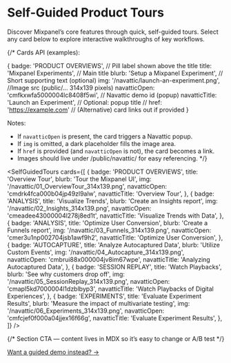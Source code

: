 
# Self-Guided Product Tours

Discover Mixpanel’s core features through quick, self-guided tours.
Select any card below to explore interactive walkthroughs of key workflows.

{/*
  Cards API (examples):

  {
    badge: 'PRODUCT OVERVIEWS',            // Pill label shown above the title
    title: 'Mixpanel Experiments',         // Main title
    blurb: 'Setup a Mixpanel Experiment',  // Short supporting text (optional)
    img: '/navattic/launch-an-experiment.png', //Image src (public/… 314x139 pixels)
    navatticOpen: 'cmfkxwfa5000004lc8408f5wi', // Navattic demo id (popup)
    navatticTitle: 'Launch an Experiment',     // Optional: popup title
    // href: 'https://example.com'        // (Alternative) card links out if provided
  }

  Notes:
  - If `navatticOpen` is present, the card triggers a Navattic popup.
  - If `img` is omitted, a dark placeholder fills the image area.
  - If `href` is provided (and `navatticOpen` is not), the card becomes a link.
  - Images should live under /public/navattic/ for easy referencing.
*/}

<SelfGuidedTours
  cards={[
    {
      badge: 'PRODUCT OVERVIEWS',
      title: 'Overview Tour',
      blurb: 'Tour the Mixpanel UI',
      img: '/navattic/01_OverviewTour_314x139.png',
      navatticOpen: 'cmdrk4fca000b04jp49zl9alw',
      navatticTitle: 'Overview Tour',
    },
    {
      badge: 'ANALYSIS',
      title: 'Visualize Trends',
      blurb: 'Create an Insights report',
      img: '/navattic/02_Insights_314x139.png',
      navatticOpen: 'cmeadee43000004l278j8ed1t',
      navatticTitle: 'Visualize Trends with Data',
    },
    {
      badge: 'ANALYSIS',
      title: 'Optimize User Conversion',
      blurb: 'Create a Funnels report',
      img: '/navattic/03_Funnels_314x139.png',
      navatticOpen: 'cmer3u1np002704jsb1awf9h2',
      navatticTitle: 'Optimize User Conversion',
    },
    {
      badge: 'AUTOCAPTURE',
      title: 'Analyze Autocaptured Data',
      blurb: 'Utilize Custom Events',
      img: '/navattic/04_Autocapture_314x139.png',
      navatticOpen: 'cmbrui88x000004jv8im67wpe',
      navatticTitle: 'Analyzing Autocaptured Data',
    },
    {
      badge: 'SESSION REPLAY',
      title: 'Watch Playbacks',
      blurb: 'See why customers drop off',
      img: '/navattic/05_SessionReplay_314x139.png',
      navatticOpen: 'cmapl5kd7000004l1dzblbyp3',
      navatticTitle: 'Watch Playbacks of Digital Experiences',
    },
    {
      badge: 'EXPERIMENTS',
      title: 'Evaluate Experiment Results',
      blurb: 'Measure the impact of multivariate testing',
      img: '/navattic/06_Experiments_314x139.png',
      navatticOpen: 'cmfcjef0f000a04jjex16f66g',
      navatticTitle: 'Evaluate Experiment Results',
    },
  ]}
/>

{/* Section CTA — content lives in MDX so it’s easy to change or A/B test */}
<div style={{ textAlign: 'center', marginTop: '28px' }}>
  <a
    href="https://mixpanel.com/contact-us/sales/"
    className="sgt-cta"
    style={{
      display: 'inline-flex',
      alignItems: 'center',
      gap: '8px',
      fontWeight: 600,
      fontSize: '15px',
      padding: '10px 14px',
      borderRadius: '10px',
      border: '1px solid rgb(139, 92, 246)',
      color: 'var(--sgt-title)',
      background: 'var(--sgt-card-bg)',
      textDecoration: 'none',
      boxShadow: '0 4px 16px rgba(0,0,0,.12)',
      transition: 'transform .2s ease, box-shadow .2s ease, background .2s ease',
    }}
  >
    Want a guided demo instead?
    <span aria-hidden>→</span>
  </a>
</div>

<style jsx global>{`
  /* CTA interactions reuse component look & feel */
  .sgt-cta:hover {
    transform: translateY(-1px);
    box-shadow: 0 8px 20px rgba(139, 92, 246, 0.18);
    background: rgba(139, 92, 246, 0.08);
  }
  .sgt-cta:focus-visible {
    outline: 2px solid rgb(139, 92, 246);
    outline-offset: 3px;
    border-radius: 10px;
  }
`}</style>
